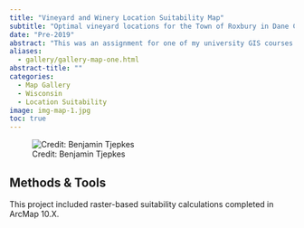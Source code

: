 ```yaml
---
title: "Vineyard and Winery Location Suitability Map"
subtitle: "Optimal vineyard locations for the Town of Roxbury in Dane County, Wisconsin."
date: "Pre-2019"
abstract: "This was an assignment for one of my university GIS courses aimed at locating and displaying the prime locations for a new vineyard in Wisconsin."
aliases: 
  - gallery/gallery-map-one.html
abstract-title: ""
categories:
  - Map Gallery
  - Wisconsin
  - Location Suitability
image: img-map-1.jpg
toc: true
---
```


![Credit: Benjamin Tjepkes](img-map-1.jpg)

## Methods & Tools

This project included raster-based suitability calculations completed in ArcMap 10.X.

